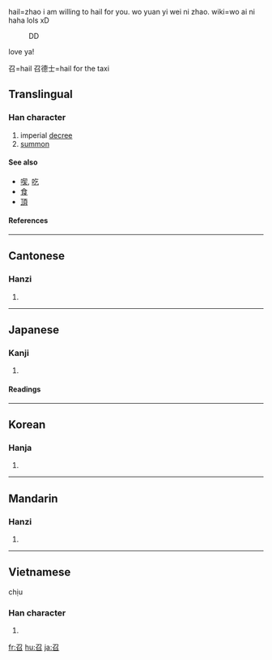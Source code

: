 hail=zhao
i am willing to hail for you.
wo yuan yi wei ni zhao.
wiki=wo ai ni
haha
lols
xD
:DD
love ya!

召=hail
召德士=hail for the taxi

==Translingual==

===Han character===
{{Han char|rn=30|rad=口|as=02|sn=5|four=1760<sub>2</sub>|canj=尸竹口 (SHR)|ids=⿱[[刀]][[口]]}}

# imperial [[decree]]
# [[summon]]

====See also====
*[[喫]], [[吃]]
*[[食]]
*[[頂]]

====References====
{{Han ref|kx=0172.070|dkj=03241|dj=0383.030|hdz=10574.030|uh=53EC|ud=21484|bh=A56C|bd=42348}}

----

==Cantonese==

===Hanzi===
{{yue-hanzi|jyut=[[ziu6]], [[siu6]]|y=jiu6, siu6}}
# {{defn|Cantonese}}

----

==Japanese==

===Kanji===
{{ja-kanji|grade=c|rs=口02}}
# {{defn|Japanese}}

====Readings====
{{ja-readings|on=[[しょう]] (shō)|kun=[[めす]] (mesu)}}

----

==Korean==

===Hanja===
{{ko-hanja|hangeul=[[소]], [[조]]|rv=so, jo|mr=so, cho}}
# {{defn|Korean}}

----

==Mandarin==

===Hanzi===
{{cmn-hanzi|pin=[[zhào]] ([[zhao4]])|wg=chao<sup>4</sup>}}
# {{defn|Mandarin}}

----

==Vietnamese==
chịu
===Han character===
{{vi-hantu|chịu}}

# {{defn|Vietnamese}}

[[fr:召]]
[[hu:召]]
[[ja:召]]